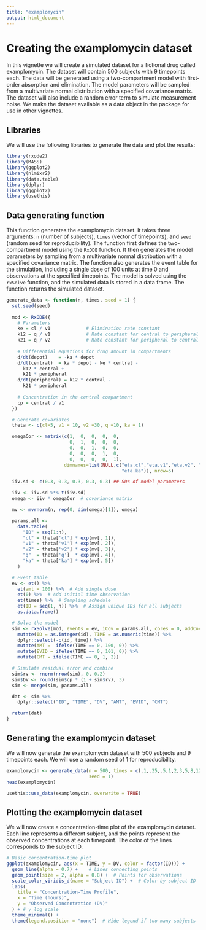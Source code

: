 ```yaml
---
title: "examplomycin"
output: html_document
---
```

# Creating the examplomycin dataset
In this vignette we will create a simulated dataset for a fictional drug called examplomycin. The dataset will contain 500 subjects with 9 timepoints each. The data will be generated using a two-compartment model with first-order absorption and elimination. The model parameters will be sampled from a multivariate normal distribution with a specified covariance matrix. The dataset will also include a random error term to simulate measurement noise. We make the dataset available as a data object in the package for use in other vignettes.

## Libraries
We will use the following libraries to generate the data and plot the results:
```r
library(rxode2)
library(MASS)
library(ggplot2)
library(nlmixr2)
library(data.table)
library(dplyr)
library(ggplot2)
library(usethis)
```

## Data generating function
This function generates the examplomycin dataset. It takes three arguments: `n` (number of subjects), `times` (vector of timepoints), and `seed` (random seed for reproducibility). The function first defines the two-compartment model using the `RxODE` function. It then generates the model parameters by sampling from a multivariate normal distribution with a specified covariance matrix. The function also generates the event table for the simulation, including a single dose of 100 units at time 0 and observations at the specified timepoints. The model is solved using the `rxSolve` function, and the simulated data is stored in a data frame. The function returns the simulated dataset.
```r
generate_data <- function(n, times, seed = 1) {
  set.seed(seed)
  
  mod <- RxODE({
    # Parameters
    ke = cl / v1             # Elimination rate constant
    k12 = q / v1             # Rate constant for central to peripheral transfer
    k21 = q / v2             # Rate constant for peripheral to central transfer
    
    # Differential equations for drug amount in compartments
    d/dt(depot)    = -ka * depot
    d/dt(central)  = ka * depot - ke * central - 
      k12 * central + 
      k21 * peripheral
    d/dt(peripheral) = k12 * central - 
      k21 * peripheral
    
    # Concentration in the central compartment
    cp = central / v1
  })

  # Generate covariates
  theta <- c(cl=5, v1 = 10, v2 =30, q =10, ka = 1)

  omegaCor <- matrix(c(1,  0,  0,  0,  0,
                       0,  1,  0,  0,  0,
                       0,  0,  1,  0,  0,
                       0,  0,  0,  1,  0,
                       0,  0,  0,  0,  1), 
                     dimnames=list(NULL,c("eta.cl","eta.v1","eta.v2", "eta.q", 
                                          "eta.ka")), nrow=5)

  iiv.sd <- c(0.3, 0.3, 0.3, 0.3, 0.3) ## SDs of model parameters

  iiv <- iiv.sd %*% t(iiv.sd)
  omega <- iiv * omegaCor  # covariance matrix

  mv <- mvrnorm(n, rep(0, dim(omega)[1]), omega)

  params.all <-
    data.table(
      "ID" = seq(1:n),
      "cl" = theta['cl'] * exp(mv[, 1]),
      "v1" = theta['v1'] * exp(mv[, 2]),
      "v2" = theta['v2'] * exp(mv[, 3]),
      "q"  = theta['q']  * exp(mv[, 4]),
      "ka" = theta['ka'] * exp(mv[, 5])
    )

  # Event table
  ev <- et() %>%
    et(amt = 100) %>%  # Add single dose
    et(0) %>%  # Add initial time observation
    et(times) %>%  # Sampling schedule
    et(ID = seq(1, n)) %>%  # Assign unique IDs for all subjects
    as.data.frame()

  # Solve the model
  sim <- rxSolve(mod, events = ev, iCov = params.all, cores = 0, addCov = T) %>%
    mutate(ID = as.integer(id), TIME = as.numeric(time)) %>%
    dplyr::select(-c(id, time)) %>%
    mutate(AMT =  ifelse(TIME == 0, 100, 0)) %>%
    mutate(EVID = ifelse(TIME == 0, 101, 0)) %>%
    mutate(CMT = ifelse(TIME == 0, 1, 2))

  # Simulate residual error and combine
  sim$rv <- rnorm(nrow(sim), 0, 0.2)
  sim$DV <- round(sim$cp * (1 + sim$rv), 3)
  sim <- merge(sim, params.all)

  dat <- sim %>%
    dplyr::select("ID", "TIME", "DV", "AMT", "EVID", "CMT")

  return(dat)
}
```

## Generating the examplomycin dataset
We will now generate the examplomycin dataset with 500 subjects and 9 timepoints each. We will use a random seed of 1 for reproducibility.
```r
examplomycin <- generate_data(n = 500, times = c(.1,.25,.5,1,2,3,5,8,12), 
                              seed = 1)
head(examplomycin)
```
```r
usethis::use_data(examplomycin, overwrite = TRUE)
```

## Plotting the examplomycin dataset
We will now create a concentration-time plot of the examplomycin dataset. Each line represents a different subject, and the points represent the observed concentrations at each timepoint. The color of the lines corresponds to the subject ID.
```r
# Basic concentration-time plot
ggplot(examplomycin, aes(x = TIME, y = DV, color = factor(ID))) +
  geom_line(alpha = 0.7) +    # Lines connecting points
  geom_point(size = 2, alpha = 0.8) +  # Points for observations
  scale_color_viridis_d(name = "Subject ID") +  # Color by subject ID
  labs(
    title = "Concentration-Time Profile",
    x = "Time (hours)",
    y = "Observed Concentration (DV)"
  ) + # y log scale
  theme_minimal() +
  theme(legend.position = "none")  # Hide legend if too many subjects
```

